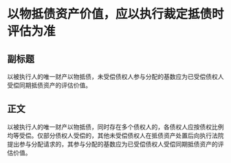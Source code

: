 # 以物抵债资产价值，应以执行裁定抵债时评估为准
## 副标题
以被执行人的唯一财产以物抵债，未受偿债权人参与分配的基数应为已受偿债权人受偿同期抵债资产的评估价值。
## 正文
以被执行人的唯一财产以物抵债，同时存在多个债权人的，各债权人应按债权比例均等受偿。仅部分债权人受偿的，其他未受偿债权人在抵债资产处置后向执行法院提出参与分配请求的，其参与分配的基数应为已受偿债权人受偿同期抵债资产的评估价值。
